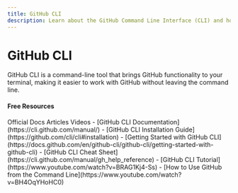 ```yaml
---
title: GitHub CLI
description: Learn about the GitHub Command Line Interface (CLI) and how it integrates with Git
---
```


# GitHub CLI

GitHub CLI is a command-line tool that brings GitHub functionality to your terminal, making it easier to work with GitHub without leaving the command line.

#### Free Resources

<Tabs defaultValue="article">
<TabsList>
<TabsTrigger value="official">Official Docs</TabsTrigger>
<TabsTrigger value="article">Articles</TabsTrigger>
<TabsTrigger value="video">Videos</TabsTrigger>
</TabsList>

<TabsContent value="official">
- [GitHub CLI Documentation](https://cli.github.com/manual/)
- [GitHub CLI Installation Guide](https://github.com/cli/cli#installation)
</TabsContent>
<TabsContent value="article">
- [Getting Started with GitHub CLI](https://docs.github.com/en/github-cli/github-cli/getting-started-with-github-cli)
- [GitHub CLI Cheat Sheet](https://cli.github.com/manual/gh_help_reference)
</TabsContent>
<TabsContent value="video">
- [GitHub CLI Tutorial](https://www.youtube.com/watch?v=BRAG1Kj4-Ss)
- [How to Use GitHub from the Command Line](https://www.youtube.com/watch?v=BH4OqYHoHC0)
</TabsContent>
</Tabs>
